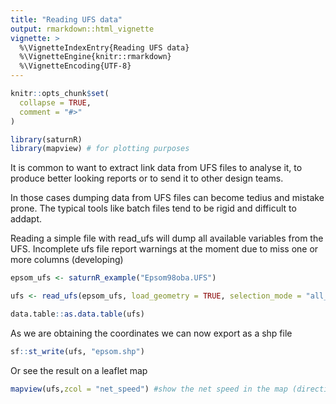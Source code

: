 ```yaml
---
title: "Reading UFS data"
output: rmarkdown::html_vignette
vignette: >
  %\VignetteIndexEntry{Reading UFS data}
  %\VignetteEngine{knitr::rmarkdown}
  %\VignetteEncoding{UTF-8}
---
```


```r
knitr::opts_chunk$set(
  collapse = TRUE,
  comment = "#>"
)
```

```r
library(saturnR)
library(mapview) # for plotting purposes
```

It is common to want to extract link data from UFS files to analyse it, to produce better looking reports
or to send it to other design teams.

In those cases dumping data from UFS files can become tedius and mistake prone. The typical tools like
batch files tend to be rigid and difficult to addapt.

Reading a simple file with read_ufs will dump all available variables from the UFS. Incomplete ufs file report
warnings at the moment due to miss one or more columns (developing)

```r
epsom_ufs <- saturnR_example("Epsom98oba.UFS")

ufs <- read_ufs(epsom_ufs, load_geometry = TRUE, selection_mode = "all_links")

data.table::as.data.table(ufs)
```

As we are obtaining the coordinates we can now export as a shp file
```r
sf::st_write(ufs, "epsom.shp")
```

Or see the result on a leaflet map

```r
mapview(ufs,zcol = "net_speed") #show the net speed in the map (directions overlapping in this example)
```

